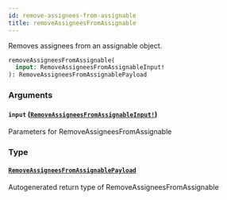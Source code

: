 ```yaml
---
id: remove-assignees-from-assignable
title: removeAssigneesFromAssignable
---
```


Removes assignees from an assignable object.

```graphql
removeAssigneesFromAssignable(
  input: RemoveAssigneesFromAssignableInput!
): RemoveAssigneesFromAssignablePayload

```

### Arguments

#### `input` ([`RemoveAssigneesFromAssignableInput!`](/docs/api/inputs/remove-assignees-from-assignable-input))

Parameters for RemoveAssigneesFromAssignable

### Type

#### [`RemoveAssigneesFromAssignablePayload`](/docs/api/objects/remove-assignees-from-assignable-payload)

Autogenerated return type of RemoveAssigneesFromAssignable
